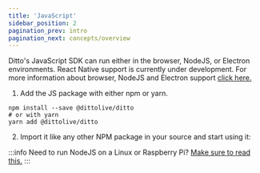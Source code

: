 ```yaml
---
title: 'JavaScript'
sidebar_position: 2
pagination_prev: intro
pagination_next: concepts/overview
---
```



Ditto's JavaScript SDK can run either in the browser, NodeJS, or Electron
environments. React Native support is currently under development. For more
information about browser, NodeJS and Electron support [click
here.](./supported-platforms)

1. Add the JS package with either npm or yarn.

<InstallCode framework="js" />

```
npm install --save @dittolive/ditto
# or with yarn
yarn add @dittolive/ditto
```

2. Import it like any other NPM package in your source and start using it:

<Snippet name='online-playground' language='javascript' />

:::info
Need to run NodeJS on a Linux or Raspberry Pi? [Make sure to read this.](/installation/linux)
:::